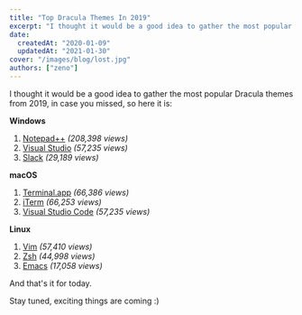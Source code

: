 ```yaml
---
title: "Top Dracula Themes In 2019"
excerpt: "I thought it would be a good idea to gather the most popular Dracula themes from 2019, in case you missed, so here it is."
date:
  createdAt: "2020-01-09"
  updatedAt: "2021-01-30"
cover: "/images/blog/lost.jpg"
authors: ["zeno"]
---
```


I thought it would be a good idea to gather the most popular Dracula themes from 2019, in case you missed, so here it is:

**Windows**

1. [Notepad++](/notepad-plus-plus) _(208,398 views)_
2. [Visual Studio](/visual-studio) _(57,235 views)_
3. [Slack](/slack) _(29,189 views)_

**macOS**

1. [Terminal.app](/terminal) _(66,386 views)_
2. [iTerm](/iterm) _(66,253 views)_
3. [Visual Studio Code](/visual-studio-code) _(57,235 views)_

**Linux**

1. [Vim](/vim) _(57,410 views)_
2. [Zsh](/zsh) _(44,998 views)_
3. [Emacs](/emacs) _(17,058 views)_

And that's it for today.

Stay tuned, exciting things are coming :)
